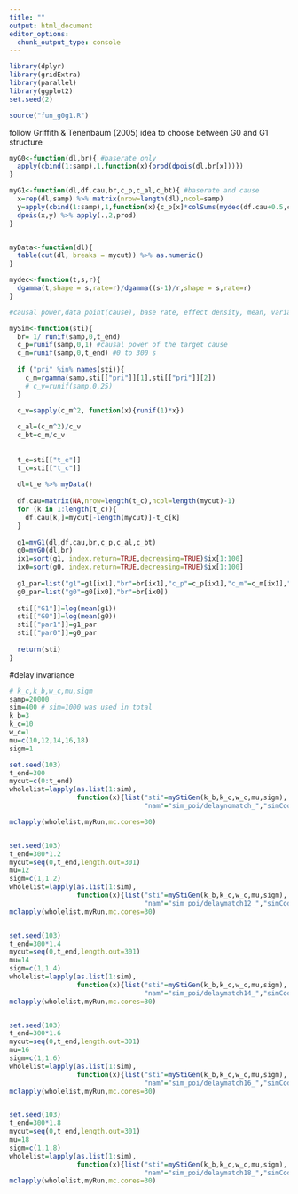 ```yaml
---
title: ""
output: html_document
editor_options: 
  chunk_output_type: console
---
```


```r
library(dplyr)
library(gridExtra)
library(parallel)
library(ggplot2)
set.seed(2)

source("fun_g0g1.R")
```

follow Griffith & Tenenbaum (2005) idea to choose between G0 and G1 structure
```r
myG0<-function(dl,br){ #baserate only
  apply(cbind(1:samp),1,function(x){prod(dpois(dl,br[x]))})
}

myG1<-function(dl,df.cau,br,c_p,c_al,c_bt){ #baserate and cause
  x=rep(dl,samp) %>% matrix(nrow=length(dl),ncol=samp)
  y=apply(cbind(1:samp),1,function(x){c_p[x]*colSums(mydec(df.cau+0.5,c_al[x],c_bt[x]))+br[x]})
  dpois(x,y) %>% apply(.,2,prod)
}


myData<-function(dl){
  table(cut(dl, breaks = mycut)) %>% as.numeric()
}

mydec<-function(t,s,r){
  dgamma(t,shape = s,rate=r)/dgamma((s-1)/r,shape = s,rate=r)
}

#causal power,data point(cause), base rate, effect density, mean, variance
```

```r
mySim<-function(sti){
  br= 1/ runif(samp,0,t_end)
  c_p=runif(samp,0,1) #causal power of the target cause
  c_m=runif(samp,0,t_end) #0 to 300 s 
  
  if ("pri" %in% names(sti)){
    c_m=rgamma(samp,sti[["pri"]][1],sti[["pri"]][2])
    # c_v=runif(samp,0,25)
  }
  
  c_v=sapply(c_m^2, function(x){runif(1)*x})

  c_al=(c_m^2)/c_v
  c_bt=c_m/c_v
  
  
  t_e=sti[["t_e"]]
  t_c=sti[["t_c"]]
  
  dl=t_e %>% myData()
  
  df.cau=matrix(NA,nrow=length(t_c),ncol=length(mycut)-1)
  for (k in 1:length(t_c)){
    df.cau[k,]=mycut[-length(mycut)]-t_c[k]
  }
  
  g1=myG1(dl,df.cau,br,c_p,c_al,c_bt)
  g0=myG0(dl,br)
  ix1=sort(g1, index.return=TRUE,decreasing=TRUE)$ix[1:100]
  ix0=sort(g0, index.return=TRUE,decreasing=TRUE)$ix[1:100]
  
  g1_par=list("g1"=g1[ix1],"br"=br[ix1],"c_p"=c_p[ix1],"c_m"=c_m[ix1],"c_v"=c_v[ix1])
  g0_par=list("g0"=g0[ix0],"br"=br[ix0])
  
  sti[["G1"]]=log(mean(g1))
  sti[["G0"]]=log(mean(g0))
  sti[["par1"]]=g1_par
  sti[["par0"]]=g0_par
  
  return(sti)
}
```

#delay invariance
```r
# k_c,k_b,w_c,mu,sigm
samp=20000
sim=400 # sim=1000 was used in total
k_b=3
k_c=10
w_c=1
mu=c(10,12,14,16,18)
sigm=1

set.seed(103)
t_end=300
mycut=c(0:t_end)
wholelist=lapply(as.list(1:sim),
                 function(x){list("sti"=myStiGen(k_b,k_c,w_c,mu,sigm),
                                  "nam"="sim_poi/delaynomatch_","simCode"=x)})

mclapply(wholelist,myRun,mc.cores=30)


set.seed(103)
t_end=300*1.2
mycut=seq(0,t_end,length.out=301)
mu=12
sigm=c(1,1.2)
wholelist=lapply(as.list(1:sim),
                 function(x){list("sti"=myStiGen(k_b,k_c,w_c,mu,sigm),
                                  "nam"="sim_poi/delaymatch12_","simCode"=x)})
mclapply(wholelist,myRun,mc.cores=30)


set.seed(103)
t_end=300*1.4
mycut=seq(0,t_end,length.out=301)
mu=14
sigm=c(1,1.4)
wholelist=lapply(as.list(1:sim),
                 function(x){list("sti"=myStiGen(k_b,k_c,w_c,mu,sigm),
                                  "nam"="sim_poi/delaymatch14_","simCode"=x)})
mclapply(wholelist,myRun,mc.cores=30)


set.seed(103)
t_end=300*1.6
mycut=seq(0,t_end,length.out=301)
mu=16
sigm=c(1,1.6)
wholelist=lapply(as.list(1:sim),
                 function(x){list("sti"=myStiGen(k_b,k_c,w_c,mu,sigm),
                                  "nam"="sim_poi/delaymatch16_","simCode"=x)})
mclapply(wholelist,myRun,mc.cores=30)


set.seed(103)
t_end=300*1.8
mycut=seq(0,t_end,length.out=301)
mu=18
sigm=c(1,1.8)
wholelist=lapply(as.list(1:sim),
                 function(x){list("sti"=myStiGen(k_b,k_c,w_c,mu,sigm),
                                  "nam"="sim_poi/delaymatch18_","simCode"=x)})
mclapply(wholelist,myRun,mc.cores=30)
```